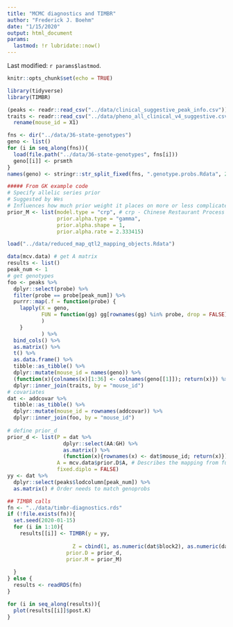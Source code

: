 ```yaml
---
title: "MCMC diagnostics and TIMBR"
author: "Frederick J. Boehm"
date: "1/15/2020"
output: html_document
params:
  lastmod: !r lubridate::now()
---
```


Last modified: `r params$lastmod`. 


```r
knitr::opts_chunk$set(echo = TRUE)
```

```r
library(tidyverse)
library(TIMBR)
```

```r
(peaks <- readr::read_csv("../data/clinical_suggestive_peak_info.csv"))
traits <- readr::read_csv("../data/pheno_all_clinical_v4_suggestive.csv") %>%
  rename(mouse_id = X1)
```

```r
fns <- dir("../data/36-state-genotypes")
geno <- list()
for (i in seq_along(fns)){
  load(file.path("../data/36-state-genotypes", fns[i]))
  geno[[i]] <- prsmth
}
names(geno) <- stringr::str_split_fixed(fns, ".genotype.probs.Rdata", 2)[, 1]
```


```r
##### From GK example code
# Specify allelic series prior
# Suggested by Wes
# Influences how much prior weight it places on more or less complicated allelic series
prior_M <- list(model.type = "crp", # crp - Chinese Restaurant Process
                prior.alpha.type = "gamma",
                prior.alpha.shape = 1,
                prior.alpha.rate = 2.333415)
```


```r
load("../data/reduced_map_qtl2_mapping_objects.Rdata")
```


```r
data(mcv.data) # get A matrix
results <- list()
peak_num <- 1
# get genotypes
foo <- peaks %>%
  dplyr::select(probe) %>%
  filter(probe == probe[peak_num]) %>%
  purrr::map(.f = function(probe) {
    lapply(X = geno, 
           FUN = function(gg) gg[rownames(gg) %in% probe, drop = FALSE]
           )
    }
           ) %>%
  bind_cols() %>%
  as.matrix() %>%
  t() %>%
  as.data.frame() %>%
  tibble::as_tibble() %>%
  dplyr::mutate(mouse_id = names(geno)) %>%
  (function(x){colnames(x)[1:36] <- colnames(geno[[1]]); return(x)}) %>%
  dplyr::inner_join(traits, by = "mouse_id")
# covariates
dat <- addcovar %>%
  tibble::as_tibble() %>%
  dplyr::mutate(mouse_id = rownames(addcovar)) %>%
  dplyr::inner_join(foo, by = "mouse_id")
  
# define prior_d
prior_d <- list(P = dat %>%
                  dplyr::select(AA:GH) %>%
                  as.matrix() %>%
                  (function(x){rownames(x) <- dat$mouse_id; return(x)}),
                A = mcv.data$prior.D$A, # Describes the mapping from full genoprobs to additive dosages
                fixed.diplo = FALSE)
yy <- dat %>%
  dplyr::select(peaks$lodcolumn[peak_num]) %>%
  as.matrix() # Order needs to match genoprobs

## TIMBR calls
fn <- "../data/timbr-diagnostics.rds"
if (!file.exists(fn)){
  set.seed(2020-01-15)
  for (i in 1:10){
    results[[i]] <- TIMBR(y = yy,
                     
                     Z = cbind(1, as.numeric(dat$block2), as.numeric(dat$block3)), 
                   prior.D = prior_d,
                   prior.M = prior_M)
  
  }
} else {
  results <- readRDS(fn)
}
```

```r
for (i in seq_along(results)){
  plot(results[[i]]$post.K)
}
```




